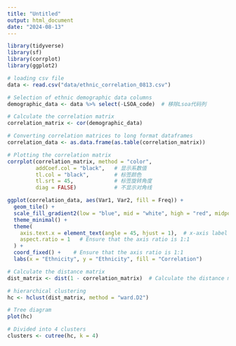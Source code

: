 ---
title: "Untitled"
output: html_document
date: "2024-08-13"
---

```{r}
library(tidyverse)  
library(sf)  
library(corrplot)
library(ggplot2)
```

```{r}
# loading csv file
data <- read.csv("data/ethnic_correlation_0813.csv")
```

```{r}
# Selection of ethnic demographic data columns
demographic_data <- data %>% select(-LSOA_code)  # 移除Lsoa代码列
```

```{r}
# Calculate the correlation matrix
correlation_matrix <- cor(demographic_data)
```

```{r}
# Converting correlation matrices to long format dataframes
correlation_data <- as.data.frame(as.table(correlation_matrix))
```

```{r}
# Plotting the correlation matrix
corrplot(correlation_matrix, method = "color", 
         addCoef.col = "black",   # 显示系数值
         tl.col = "black",        # 标签颜色
         tl.srt = 45,             # 标签旋转角度
         diag = FALSE)            # 不显示对角线
```

```{r}
ggplot(correlation_data, aes(Var1, Var2, fill = Freq)) +
  geom_tile() +
  scale_fill_gradient2(low = "blue", mid = "white", high = "red", midpoint = 0) +
  theme_minimal() +
  theme(
    axis.text.x = element_text(angle = 45, hjust = 1),  # x-axis label rotation
    aspect.ratio = 1   # Ensure that the axis ratio is 1:1
  ) +
  coord_fixed() +    # Ensure that the axis ratio is 1:1
  labs(x = "Ethnicity", y = "Ethnicity", fill = "Correlation")
```

```{r}
# Calculate the distance matrix
dist_matrix <- dist(1 - correlation_matrix)  # Calculate the distance matrix (correlation to distance)

# hierarchical clustering
hc <- hclust(dist_matrix, method = "ward.D2")

# Tree diagram
plot(hc)

# Divided into 4 clusters
clusters <- cutree(hc, k = 4)
```

